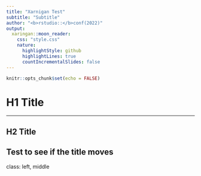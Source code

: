 ```yaml
---
title: "Xarnigan Test"
subtitle: "Subtitle"
author: "<b>rstudio::</b>conf(2022)"
output:
  xaringan::moon_reader:
    css: "style.css"
    nature:
      highlightStyle: github
      highlightLines: true
      countIncrementalSlides: false
---
```


```r
knitr::opts_chunk$set(echo = FALSE)
```

# H1 Title

---

## H2 Title
Test to see if the title moves
---
class: left, middle







